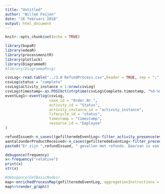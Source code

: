 ```yaml
---
title: "Untitled"
author: "Willem Feijen"
date: "16 februari 2018"
output: html_document
---
```


```r
knitr::opts_chunk$set(echo = TRUE)
```

```r
library(bupaR)
library(edeaR)
library(processmonitR)
library(plotluck)
library(DiagrammeR)
#library(DiagrammeRsvg)

csvLog<-read.table("../3.0 RefundProcess.csv",header = TRUE, sep = ";",na = c("n.v.t.","onbekend"))
csvLog$status = "complete"
csvLog$activity_instance = 1:nrow(csvLog)
csvLog$timestamp<-as.POSIXct(strptime(csvLog$Complete.timestamp, "%d-%m-%Y  %H:%M"))
eventLog1<-eventlog(csvLog,
					case_id = "Order.Nr.",
					activity_id = "Status",
					activity_instance_id = "activity_instance",
					lifecycle_id = "status",
					timestamp = "timestamp",
					resource_id = "Employee"
)

refundIssued<-n_cases((gefilteredeEventLog<-filter_activity_presence(eventLog1,activities = c("Refund issued","Special refund issued"),method ="one_of")))
aantalzonderProductReceived<-n_cases(gefilteredeEventLog<-filter_precedence(gefilteredeEventLog,antecedents=c("Product received"), consequents=c("Refund issued","Special refund issued"),precedence_type = "eventually_follows",filter_method ="one_of",reverse=TRUE))
paste0("Er zijn ",refundIssued, " gevallen met refunds. Daarvan is van ",aantalzonderProductReceived," geen product ontvangen voor de refund")

debugonce(frequency)
x<-frequency("relative")
print(x)
str(x)
```


```r
#debugonce(GetBasicNodes)
map<-enrichedProcessMap(gefilteredeEventLog, aggregationInstructions = c(frequency("relative")),render = F )
map%>%render_graph()
```

